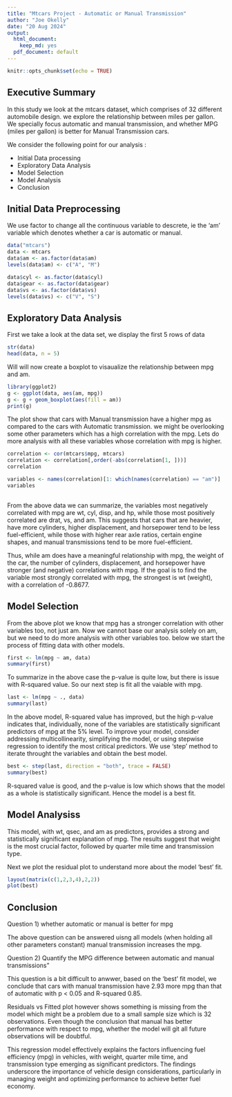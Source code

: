 ```yaml
---
title: "Mtcars Project - Automatic or Manual Transmission"
author: "Joe Okelly"
date: "20 Aug 2024"
output:
  html_document:
    keep_md: yes
  pdf_document: default
---
```


```r
knitr::opts_chunk$set(echo = TRUE)
```

## Executive Summary

In this study we look at the mtcars dataset, which comprises of 32 different automobile design.
we explore the relationship between miles per gallon. We specially focus automatic and manual transmission, and whether MPG (miles per gallon) is better for Manual Transmission cars.

We consider the following point for our analysis :

- Initial Data processing
- Exploratory Data Analysis
- Model Selection
- Model Analysis 
- Conclusion



## Initial Data Preprocessing

We use factor to change all the continuous variable to descrete, ie the 'am' variable which denotes whether a car is automatic or manual. 


```r
data("mtcars")
data <- mtcars
data$am <- as.factor(data$am)
levels(data$am) <- c("A", "M") 

data$cyl <- as.factor(data$cyl)
data$gear <- as.factor(data$gear)
data$vs <- as.factor(data$vs)
levels(data$vs) <- c("V", "S")

```

## Exploratory Data Analysis

First we take a look at the data set, we display the first 5 rows of data

```r
str(data)
head(data, n = 5)

```

Will will now create a boxplot to visaualize the relationship between mpg and am.

```r
library(ggplot2)
g <- ggplot(data, aes(am, mpg))
g <- g + geom_boxplot(aes(fill = am))
print(g)

```
The plot show that cars with Manual transmission have a higher mpg as compared to the cars with Automatic transmission. we might be overlooking some other parameters which has a high correlation with the mpg. 
Lets do more analysis with all these variables whose correlation with mpg is higher.



```r
correlation <- cor(mtcars$mpg, mtcars)
correlation <- correlation[,order(-abs(correlation[1, ]))]
correlation

variables <- names(correlation)[1: which(names(correlation) == "am")]
variables
    
```

From the above data we can summarize, the variables most negatively correlated with mpg are wt, cyl, disp, and hp, while those most positively correlated are drat, vs, and am. This suggests that cars that are heavier, have more cylinders, higher displacement, and horsepower tend to be less fuel-efficient, while those with higher rear axle ratios, certain engine shapes, and manual transmissions tend to be more fuel-efficient.

Thus, while am does have a meaningful relationship with mpg, the weight of the car, the number of cylinders, displacement, and horsepower have stronger (and negative) correlations with mpg. If the goal is to find the variable most strongly correlated with mpg, the strongest is wt (weight), with a correlation of -0.8677.

## Model Selection

From the above plot we know that mpg has a stronger correlation with other variables too, not just am. Now we cannot base our analysis solely on am, but we need to do more analysis with other variables too. below we start the process of fitting data with other models.

```r
first <- lm(mpg ~ am, data)
summary(first)

```

To summarize in the above case the p-value is quite low, but there is issue with R-squared value.
So our next step is fit all the vaiable with mpg.

```r
last <- lm(mpg ~ ., data)
summary(last)

```

In the above model, R-squared value has improved, but the high p-value indicates that, individually, none of the variables are statistically significant predictors of mpg at the 5% level. To improve your model, consider addressing multicollinearity, simplifying the model, or using stepwise regression to identify the most critical predictors.
We use 'step' method to iterate throught the variables and obtain the best model.

```r
best <- step(last, direction = "both", trace = FALSE)
summary(best)

```

R-squared value is good, and the p-value is low which shows that the model as a whole is statistically significant. Hence the model is a best fit.

## Model Analysiss

This model, with wt, qsec, and am as predictors, provides a strong and statistically significant explanation of mpg. The results suggest that weight is the most crucial factor, followed by quarter mile time and transmission type.

Next we plot the residual plot to understand more about the model 'best' fit.

```r
layout(matrix(c(1,2,3,4),2,2))
plot(best)

```

## Conclusion

Question 1)  whether automatic or manual is better for mpg

The above question can be answered uisng all models (when holding all other parameters constant)
manual transmission increases the mpg.

Question 2) Quantify the MPG difference between automatic and manual transmissions"  

This question is a bit difficult to anwwer, based on the 'best' fit model, we conclude that cars with manual transmission have 2.93 more mpg than that of automatic with p < 0.05 and R-squared 0.85.

Residuals vs Fitted plot however shows something is missing from the model which might be a problem due to a small sample size which is 32 observations. Even though the conclusion that manual has better performance with respect to mpg, whether the model will git all future observations will be doubtful.

This regression model effectively explains the factors influencing fuel efficiency (mpg) in vehicles, with weight, quarter mile time, and transmission type emerging as significant predictors. The findings underscore the importance of vehicle design considerations, particularly in managing weight and optimizing performance to achieve better fuel economy.


